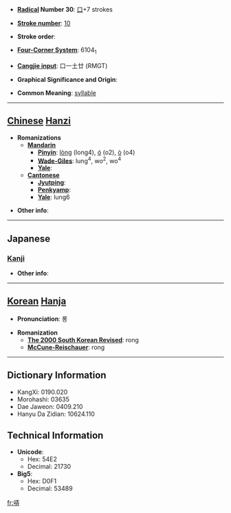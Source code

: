 * '''[[Wiktionary:Chinese radical index| Radical]] Number 30''': [[Wiktionary:Chinese radical index 口|口]]+7 strokes

* '''[[Wiktionary:Chinese total strokes index|Stroke number]]''': [[Wiktionary:Chinese total strokes index 10|10]]

* '''Stroke order''': 

* '''[[Wiktionary:Chinese four corner index|Four-Corner System]]''': 6104<sub>1</sub>

* '''[[Wiktionary:Chinese Cangjie index|Cangjie input]]''': 口一土廿 (RMGT)

* '''Graphical Significance and Origin''': 

* '''Common Meaning''': [[syllable]]

----

== [[Chinese]] [[Hanzi]] ==

* '''Romanizations'''
** '''[[Mandarin]]'''
*** '''[[Pinyin]]''': [[lòng]] (long4), [[ó]] (o2), [[ò]] (o4)
*** '''[[Wade-Giles]]''': lung<sup>4</sup>, wo<sup>2</sup>, wo<sup>4</sup>
*** '''[[Yale]]''': 
** '''[[Cantonese]]'''
*** '''[[Jyutping]]''':
*** '''[[Penkyamp]]''': 
*** '''[[Yale]]''': lung6

* '''Other info''': 

----

==Japanese==
===[[Kanji]]===
{{kanji|on readings=[[ろう]] (rō)
|kun readings=[[さえずる]] (saezuru)
}}

* '''Other info''':  

----

== [[Korean]] [[Hanja]] ==

* '''Pronunciation''': 롱

* '''Romanization'''
** '''[[The 2000 South Korean Revised Romanization|The 2000 South Korean Revised]]''': rong
** '''[[McCune-Reischauer]]''': rong

----

== Dictionary Information ==

* KangXi: 0190.020
* Morohashi: 03635
* Dae Jaweon: 0409.210
* Hanyu Da Zidian: 10624.110

== Technical Information ==

* '''Unicode''':
** Hex: 54E2
** Decimal: 21730
* '''Big5''':
** Hex: D0F1
** Decimal: 53489

[[fr:哢]]